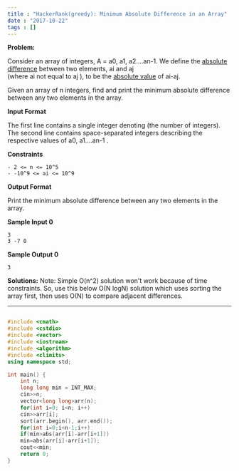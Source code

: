 ```yaml
---
title : "HackerRank(greedy): Minimum Absolute Difference in an Array"
date : "2017-10-22"
tags : []
---
```


**Problem:**

Consider an array of integers, A = a0, a1, a2....an-1. We define the [absolute
difference](https://en.wikipedia.org/wiki/Absolute_difference) between
two elements, ai and aj  
(where ai not equal to aj ), to be the [absolute value](https://en.wikipedia.org/wiki/Absolute_value)
of ai-aj.

Given an array of n integers, find and print the minimum absolute difference between any two elements in the array.  

**Input Format**

The first line contains a single integer denoting  (the number of integers).  
The second line contains space-separated integers describing the respective values of a0, a1....an-1 .

**Constraints**
```
- 2 <= n <= 10^5
- -10^9 <= ai <= 10^9
```

**Output Format**

Print the minimum absolute difference between any two elements in the array.

**Sample Input 0**
```
3
3 -7 0
```

**Sample Output 0**

```
3
```
 
  
**Solutions:**
Note: Simple O(n^2) solution won't work because of
time constraints. So, use this below O(N logN) solution which uses
sorting the array first, then uses O(N) to compare adjacent
differences.
  
***
```cpp

#include <cmath>
#include <cstdio>
#include <vector>
#include <iostream>
#include <algorithm>
#include <climits>
using namespace std;

int main() {
    int n;
    long long min = INT_MAX;
    cin>>n;
    vector<long long>arr(n);
    for(int i=0; i<n; i++)
    cin>>arr[i];
    sort(arr.begin(), arr.end());
    for(int i=0;i<n-1;i++)
    if(min>abs(arr[i]-arr[i+1]))
    min=abs(arr[i]-arr[i+1]);
    cout<<min;
    return 0;
}

```